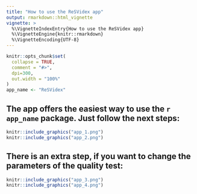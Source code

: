 ```yaml
---
title: "How to use the ReSVidex app"
output: rmarkdown::html_vignette
vignette: >
  %\VignetteIndexEntry{How to use the ReSVidex app}
  %\VignetteEngine{knitr::rmarkdown}
  %\VignetteEncoding{UTF-8}
---
```


```r
knitr::opts_chunk$set(
  collapse = TRUE,
  comment = "#>",
  dpi=300,
  out.width = "100%"
)
app_name <- "ReSVidex"
```

## The app offers the easiest way to use the **`r app_name `** package. Just follow the next steps:

```r
knitr::include_graphics("app_1.png")
knitr::include_graphics("app_2.png")
```

## There is an extra step, if you want to change the parameters of the quality test:

```r
knitr::include_graphics("app_3.png")
knitr::include_graphics("app_4.png")
```

